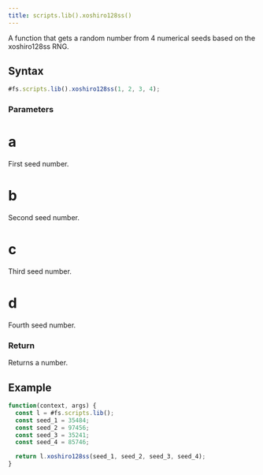 ```yaml
---
title: scripts.lib().xoshiro128ss()
---
```


A function that gets a random number from 4 numerical seeds based on the xoshiro128ss RNG.

## Syntax

```js
#fs.scripts.lib().xoshiro128ss(1, 2, 3, 4);
```

### Parameters

# a

First seed number.

# b

Second seed number.

# c

Third seed number.

# d

Fourth seed number.

### Return

Returns a number.

## Example

```js
function(context, args) {
  const l = #fs.scripts.lib();
  const seed_1 = 35484;
  const seed_2 = 97456;
  const seed_3 = 35241;
  const seed_4 = 85746;

  return l.xoshiro128ss(seed_1, seed_2, seed_3, seed_4);
}
```
